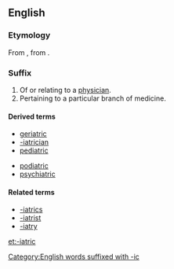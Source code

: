 {{also|iatric}}
==English==

===Etymology===
From {{etyl|grc|en}} {{m|grc|sc=polytonic|ιατρικός|ἰᾱτρικός|medical}}, from {{suffix|sc=polytonic|ἰατρός|t1=doctor|ικός|t2={{m|en|-ic}}|lang=grc|nocat=1}}.

===Suffix===
{{en-suffix}}

# Of or relating to a [[physician]].
# Pertaining to a particular branch of medicine.

====Derived terms====
{{der-top}}
* [[geriatric]]
* [[-iatrician]]
* [[pediatric]]
{{der-mid}}
* [[podiatric]]
* [[psychiatric]]
{{der-bottom}}

====Related terms====
* [[-iatrics]]
* [[-iatrist]]
* [[-iatry]]

[[et:-iatric]]
[[Category:English words suffixed with -ic]]